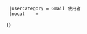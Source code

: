 {{Userbox
  |border-c = #000000
  |border-s = 1
  |id-c     = #ffffff
  |id-s     = 13
  |id-fc    = #ffffff
  |info-c   = #E75A4D
  |info-s   = 10
  |info-fc  = #ffffff
  |id       = [[File:Logo Gmail (2015-2020).svg|40px]]
  |info     = 這個用戶是 <span style="color:#000000; background:#ffffff;">[[Gmail]]</span> 使用者<br>帳戶：{{#if:{{{mail|}}}|[mailto:{{{mail}}}@gmail.com <span style="color:#AAD4FF;">{{{mail}}}</span>]|'''未填寫'''}}
  |usercategory = Gmail 使用者
  |nocat    = {{{nocat|0}}} 
}}<noinclude>{{Documentation}}</noinclude>